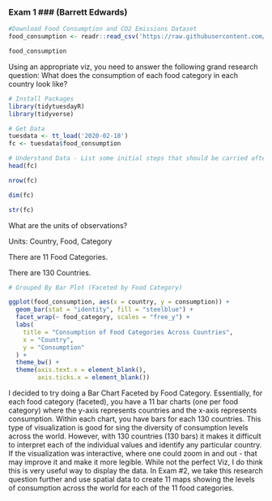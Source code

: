 
### Exam 1 ### (Barrett Edwards)

```r
#Download Food Consumption and CO2 Emissions Dataset
food_consumption <- readr::read_csv('https://raw.githubusercontent.com/rfordatascience/tidytuesday/main/data/2020/2020-02-18/food_consumption.csv')

food_consumption
```

Using an appropriate viz, you need to answer the following grand research question: What does the consumption of each food category in each country look like? 

```r
# Install Packages 
library(tidytuesdayR)
library(tidyverse)
```
```r
# Get Data
tuesdata <- tt_load('2020-02-18')
fc <- tuesdata$food_consumption 
```

```r
# Understand Data - List some initial steps that should be carried after loading the above dataset
head(fc)

nrow(fc)

dim(fc)

str(fc)
```
What are the units of observations?

Units: Country, Food, Category 

There are 11 Food Categories.

There are 130 Countries. 

```r
# Grouped By Bar Plot (Faceted by Food Category)

ggplot(food_consumption, aes(x = country, y = consumption)) +
  geom_bar(stat = "identity", fill = "steelblue") + 
  facet_wrap(~ food_category, scales = "free_y") +
  labs(
    title = "Consumption of Food Categories Across Countries",
    x = "Country",
    y = "Consumption"
  ) +
  theme_bw() +  
  theme(axis.text.x = element_blank(),
        axis.ticks.x = element_blank()) 
```

I decided to try doing a Bar Chart Faceted by Food Category. Essentially, for each food category (faceted), you have a 11 bar charts (one per food category) where the y-axis represents countries and the x-axis represents consumption. Within each chart, you have bars for each 130 countries. This type of visualization is good for sing the diversity of consumption levels across the world. However, with 130 countries (130 bars) it makes it difficult to interpret each of the individual values and identify any particular country. If the visualization was interactive, where one could zoom in and out - that may improve it and make it more legible. While not the perfect Viz, I do think this is very useful way to display the data. In Exam #2, we take this research question further and use spatial data to create 11 maps showing the levels of consumption across the world for each of the 11 food categories. 

